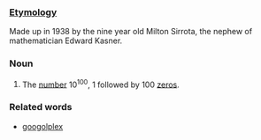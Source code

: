 ===[[Etymology]]===
Made up in 1938 by the nine year old Milton Sirrota, the nephew of mathematician Edward Kasner.

===Noun===
# The [[number]] 10<sup>100</sup>, 1 followed by 100 [[zero]]s.

===Related words===
*[[googolplex]]